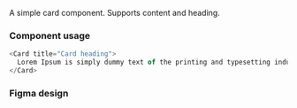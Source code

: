 
A simple card component. Supports content and heading.

### Component usage

```js live
<Card title="Card heading">
  Lorem Ipsum is simply dummy text of the printing and typesetting industry.
</Card>
```

### Figma design

<FigmaEmbed src="https://www.figma.com/embed?embed_host=share&url=https%3A%2F%2Fwww.figma.com%2Ffile%2FHkE8N4KILzAxAI7GHa2ZWh%2FCard-(%25F0%259F%258C%258D-Public)%3Ftype%3Ddesign%26node-id%3D5%253A12%26mode%3Ddesign%26t%3D1VO7KXPGqjk5GAdS-1" />
